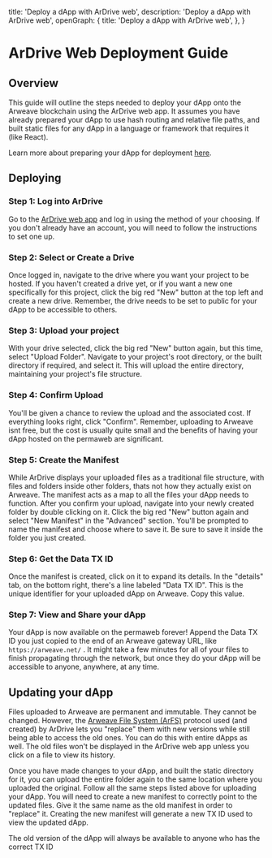 
  title: 'Deploy a dApp with ArDrive web',
  description: 'Deploy a dApp with ArDrive web',
  openGraph: {
    title: 'Deploy a dApp with ArDrive web',
  },
}

<HeroPattern />

# ArDrive Web Deployment Guide

## Overview

This guide will outline the steps needed to deploy your dApp onto the Arweave blockchain using the ArDrive web app. It assumes you have already prepared your dApp to use hash routing and relative file paths, and built static files for any dApp in a language or framework that requires it (like React).

Learn more about preparing your dApp for deployment [here](https://docs.ardrive.io/docs/misc/deploy/).

## Deploying

### Step 1: Log into ArDrive

Go to the [ArDrive web app](https://app.ardrive.io/#/sign-in) and log in using the method of your choosing. If you don't already have an account, you will need to follow the instructions to set one up.

### Step 2: Select or Create a Drive

Once logged in, navigate to the drive where you want your project to be hosted. If you haven't created a drive yet, or if you want a new one specifically for this project, click the big red "New" button at the top left and create a new drive. Remember, the drive needs to be set to public for your dApp to be accessible to others.

### Step 3: Upload your project

With your drive selected, click the big red "New" button again, but this time, select "Upload Folder". Navigate to your project's root directory, or the built directory if required, and select it. This will upload the entire directory, maintaining your project's file structure.

### Step 4: Confirm Upload

You'll be given a chance to review the upload and the associated cost. If everything looks right, click "Confirm". Remember, uploading to Arweave isnt free, but the cost is usually quite small and the benefits of having your dApp hosted on the permaweb are significant.

### Step 5: Create the Manifest

While ArDrive displays your uploaded files as a traditional file structure, with files and folders inside other folders, thats not how they actually exist on Arweave. The manifest acts as a map to all the files your dApp needs to function. After you confirm your upload, navigate into your newly created folder by double clicking on it. Click the big red "New" button again and select "New Manifest" in the "Advanced" section. You'll be prompted to name the manifest and choose where to save it. Be sure to save it inside the folder you just created.

### Step 6: Get the Data TX ID

Once the manifest is created, click on it to expand its details. In the "details" tab, on the bottom right, there's a line labeled "Data TX ID". This is the unique identifier for your uploaded dApp on Arweave. Copy this value.

### Step 7: View and Share your dApp

Your dApp is now available on the permaweb forever! Append the Data TX ID you just copied to the end of an Arweave gateway URL, like `https://arweave.net/` . It might take a few minutes for all of your files to finish propagating through the network, but once they do your dApp will be accessible to anyone, anywhere, at any time.


## Updating your dApp

Files uploaded to Arweave are permanent and immutable. They cannot be changed. However, the [Arweave File System (ArFS)](https://docs.ardrive.io/docs/arfs/) protocol used (and created) by ArDrive lets you "replace" them with new versions while still being able to access the old ones. You can do this with entire dApps as well. The old files won't be displayed in the ArDrive web app unless you click on a file to view its history.

Once you have made changes to your dApp, and built the static directory for it, you can upload the entire folder again to the same location where you uploaded the original. Follow all the same steps listed above for uploading your dApp. You will need to create a new manifest to correctly point to the updated files. Give it the same name as the old manifest in order to "replace" it. Creating the new manifest will generate a new TX ID used to view the updated dApp.

The old version of the dApp will always be available to anyone who has the correct TX ID
